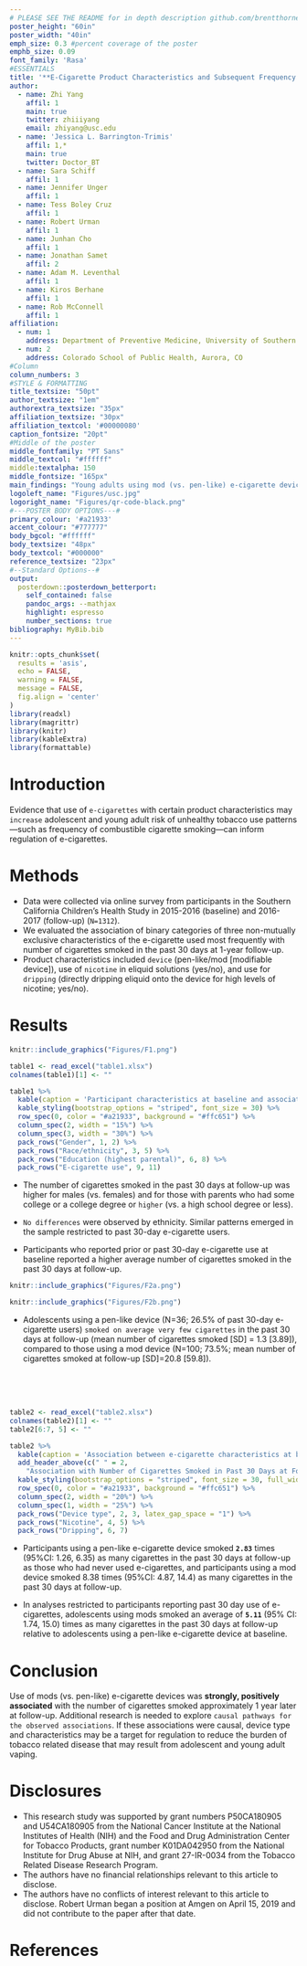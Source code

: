 ```yaml
---
# PLEASE SEE THE README for in depth description github.com/brentthorne/posterdown
poster_height: "60in"
poster_width: "40in"
emph_size: 0.3 #percent coverage of the poster
emphb_size: 0.09
font_family: 'Rasa'
#ESSENTIALS
title: '**E-Cigarette Product Characteristics and Subsequent Frequency of Cigarette Smoking**'
author:
  - name: Zhi Yang
    affil: 1
    main: true
    twitter: zhiiiyang
    email: zhiyang@usc.edu
  - name: 'Jessica L. Barrington-Trimis'
    affil: 1,*
    main: true
    twitter: Doctor_BT
  - name: Sara Schiff
    affil: 1
  - name: Jennifer Unger
    affil: 1
  - name: Tess Boley Cruz
    affil: 1
  - name: Robert Urman
    affil: 1
  - name: Junhan Cho
    affil: 1
  - name: Jonathan Samet
    affil: 2
  - name: Adam M. Leventhal
    affil: 1
  - name: Kiros Berhane
    affil: 1
  - name: Rob McConnell
    affil: 1
affiliation:
  - num: 1
    address: Department of Preventive Medicine, University of Southern California, Los Angeles, CA
  - num: 2
    address: Colorado School of Public Health, Aurora, CO
#Column
column_numbers: 3
#STYLE & FORMATTING
title_textsize: "50pt"
author_textsize: "1em"
authorextra_textsize: "35px"
affiliation_textsize: "30px"
affiliation_textcol: '#00000080'
caption_fontsize: "20pt"
#Middle of the poster
middle_fontfamily: "PT Sans"
middle_textcol: "#ffffff"
middle:textalpha: 150
middle_fontsize: "165px"
main_findings: "Young adults using mod (vs. pen-like) e-cigarette devices at baseline smoked **more than 6 times** as many cigarettes in the past 30 days at follow-up."
logoleft_name: "Figures/usc.jpg"
logoright_name: "Figures/qr-code-black.png"
#---POSTER BODY OPTIONS---#
primary_colour: '#a21933'
accent_colour: "#777777"
body_bgcol: "#ffffff"
body_textsize: "48px"
body_textcol: "#000000"
reference_textsize: "23px"
#--Standard Options--#
output: 
  posterdown::posterdown_betterport:
    self_contained: false
    pandoc_args: --mathjax
    highlight: espresso
    number_sections: true
bibliography: MyBib.bib
---
```

```r
knitr::opts_chunk$set(
  results = 'asis',
  echo = FALSE,
  warning = FALSE,
  message = FALSE,
  fig.align = 'center'
)
library(readxl)
library(magrittr)
library(knitr)
library(kableExtra)
library(formattable)
```

# Introduction

Evidence that use of `e-cigarettes` with certain product characteristics may `increase` adolescent and young adult risk of unhealthy tobacco use patterns—such as frequency of combustible cigarette smoking—can inform regulation of e-cigarettes. 

# Methods

- Data were collected via online survey from participants in the Southern California Children’s Health Study in 2015-2016 (baseline) and 2016-2017 (follow-up) (`N=1312`). 
- We evaluated the association of binary categories of three non-mutually exclusive characteristics of the e-cigarette used most frequently with number of cigarettes smoked in the past 30 days at 1-year follow-up.
- Product characteristics included `device` (pen-like/mod [modifiable device]), use of `nicotine` in eliquid solutions (yes/no), and use for `dripping` (directly dripping eliquid onto the device for high levels of nicotine; yes/no).

# Results

```r
knitr::include_graphics("Figures/F1.png")
```


```r
table1 <- read_excel("table1.xlsx")
colnames(table1)[1] <- ""

table1 %>% 
  kable(caption = 'Participant characteristics at baseline and association of each characteristic with number of cigarettes smoked in the past 30 days at follow-up; N = 1312.', align = 'c') %>%
  kable_styling(bootstrap_options = "striped", font_size = 30) %>%
  row_spec(0, color = "#a21933", background = "#ffc651") %>%
  column_spec(2, width = "15%") %>%
  column_spec(3, width = "30%") %>%
  pack_rows("Gender", 1, 2) %>%
  pack_rows("Race/ethnicity", 3, 5) %>%
  pack_rows("Education (highest parental)", 6, 8) %>%
  pack_rows("E-cigarette use", 9, 11)
```


- The number of cigarettes smoked in the past 30 days at follow-up was higher for males (vs. females) and for those with parents who had some college or a college degree or `higher` (vs. a high school degree or less). 

- `No differences` were observed by ethnicity. Similar patterns emerged in the sample restricted to past 30-day e-cigarette users.

- Participants who reported prior or past 30-day e-cigarette use at baseline reported a higher average number of cigarettes smoked in the past 30 days at follow-up. 


```r
knitr::include_graphics("Figures/F2a.png")
```

```r
knitr::include_graphics("Figures/F2b.png")
```


- Adolescents using a pen-like device (N=36; 26.5% of past 30-day e-cigarette users) `smoked on average very few cigarettes` in the past 30 days at follow-up (mean number of cigarettes smoked [SD] = 1.3 [3.89]), compared to those using a mod device (N=100; 73.5%; mean number of cigarettes smoked at follow-up [SD]=20.8 [59.8]). 

<br>
<br>
<br>


```r
table2 <- read_excel("table2.xlsx")
colnames(table2)[1] <- ""
table2[6:7, 5] <- ""

table2 %>% 
  kable(caption = 'Association between e-cigarette characteristics at baseline and number of cigarettes smoked in the past 30 days at follow-up; N=1312', align = 'c') %>%
  add_header_above(c(" " = 2, 
    "Association with Number of Cigarettes Smoked in Past 30 Days at Follow-up" = 3)) %>%
  kable_styling(bootstrap_options = "striped", font_size = 30, full_width = F) %>%
  row_spec(0, color = "#a21933", background = "#ffc651") %>%
  column_spec(2, width = "20%") %>%
  column_spec(1, width = "25%") %>%
  pack_rows("Device type", 2, 3, latex_gap_space = "1") %>%
  pack_rows("Nicotine", 4, 5) %>%
  pack_rows("Dripping", 6, 7)
```

- Participants using a pen-like e-cigarette device smoked **`2.83`** times (95%CI: 1.26, 6.35) as many cigarettes in the past 30 days at follow-up as those who had never used e-cigarettes, and participants using a mod device smoked 8.38 times (95%CI: 4.87, 14.4) as many cigarettes in the past 30 days at follow-up. 

- In analyses restricted to participants reporting past 30 day use of e-cigarettes, adolescents using mods smoked an average of **`5.11`** (95% CI: 1.74, 15.0) times as many cigarettes in the past 30 days at follow-up relative to adolescents using a pen-like e-cigarette device at baseline. 

# Conclusion

Use of mods (vs. pen-like) e-cigarette devices was **strongly, positively associated** with the number of cigarettes smoked approximately 1 year later at follow-up. Additional research is needed to explore `causal pathways for the observed associations`. If these associations were causal, device type and characteristics may be a target for regulation to reduce the burden of tobacco related disease that may result from adolescent and young adult vaping.

# Disclosures

- This research study was supported by grant numbers P50CA180905 and U54CA180905 from the National Cancer Institute at the National Institutes of Health (NIH) and the Food and Drug Administration Center for Tobacco Products, grant number K01DA042950 from the National Institute for Drug Abuse at NIH, and grant 27-IR-0034 from the Tobacco Related Disease Research Program.
- The authors have no financial relationships relevant to this article to disclose.
- The authors have no conflicts of interest relevant to this article to disclose. Robert Urman began a position at Amgen on April 15, 2019 and did not contribute to the paper after that date.

# References
